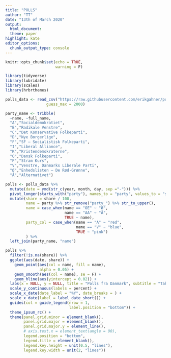 ```yaml
---
title: "POLLS"
author: "TT"
date: "13th of March 2020"
output:
  html_document:
  theme: paper
highlight: kate
editor_options:
  chunk_output_type: console
---
```


```r
knitr::opts_chunk$set(echo = TRUE, 
                      warning = F)
```

```r
library(tidyverse)
library(lubridate)
library(scales)
library(hrbrthemes)
```

```r
polls_data <- read_csv("https://raw.githubusercontent.com/erikgahner/polls/master/polls.csv",
                  guess_max = 2000)

party_name <- tribble(
  ~name, ~full_name,
  "A","Socialdemokratiet",
  "B","Radikale Venstre",
  "C","Det Konservative Folkeparti",
  "D","Nye Borgerlige",
  "F","SF ‒ Socialistisk Folkeparti",
  "I","Liberal Alliance",
  "K","Kristendemokraterne",
  "O","Dansk Folkeparti",
  "P","Stram Kurs",
  "V","Venstre, Danmarks Liberale Parti",
  "Ø","Enhedslisten ‒ De Rød-Grønne",
  "Å","Alternativet")

polls <- polls_data %>% 
  mutate(date = ymd(str_c(year, month, day, sep ="-"))) %>% 
  pivot_longer(starts_with("party"), names_to = "party", values_to = "share") %>% 
  mutate(share = share / 100,
         name = party %>% str_remove("party_") %>% str_to_upper(),
         name = case_when(name == "OE" ~ "Ø",
                          name == "AA" ~ "Å",
                          TRUE ~ name),
         party_col = case_when(name == "A" ~ "red",
                               name == "V" ~ "blue",
                               TRUE ~ "pink")
         ) %>% 
  left_join(party_name, "name")
```

``` r
polls %>% 
  filter(!is.na(share)) %>% 
  ggplot(aes(date, share)) + 
    geom_point(aes(col = name, fill = name),
               alpha = 0.05) +
    geom_smooth(aes(col = name), se = F) +
    geom_hline(aes(yintercept = 0.02)) +
  labs(x = NULL, y = NULL, title = "Polls fra Danmark", subtitle = "Tak til Erik") +
  scale_y_continuous(labels = percent) +
  scale_x_date(date_label = "%Y", date_breaks = ) +
  scale_x_date(label = label_date_short()) +
  guides(col = guide_legend(nrow = 1,
                            label.position = "bottom")) +
  theme_ipsum_rc() +
  theme(panel.grid.minor = element_blank(),
        panel.grid.major = element_blank(),
        panel.grid.major.y = element_line(),
        # axis.text.x = element_text(angle = 90),
        legend.position = "bottom",
        legend.title = element_blank(),
        legend.key.height = unit(0.5, "lines"),
        legend.key.width = unit(2, "lines"))
```
